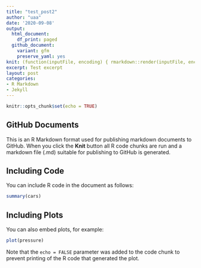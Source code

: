 ```yaml
---
title: "test_post2"
author: "uaa"
date: '2020-09-08'
output: 
  html_document:
    df_print: paged
  github_document:
    variant: gfm
    preserve_yaml: yes
knit: (function(inputFile, encoding) { rmarkdown::render(inputFile, encoding = encoding, output_dir = "../_posts") })
excerpt: Test excerpt
layout: post
categories:
- R Markdown
- Jekyll
---
```


```r
knitr::opts_chunk$set(echo = TRUE)
```

## GitHub Documents

This is an R Markdown format used for publishing markdown documents to GitHub. When you click the **Knit** button all R code chunks are run and a markdown file (.md) suitable for publishing to GitHub is generated.

## Including Code

You can include R code in the document as follows:

```r
summary(cars)
```

## Including Plots

You can also embed plots, for example:

```r
plot(pressure)
```

Note that the `echo = FALSE` parameter was added to the code chunk to prevent printing of the R code that generated the plot.
